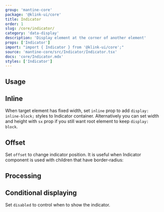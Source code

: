 ```yaml
---
group: 'mantine-core'
package: '@klink-ui/core'
title: Indicator
order: 1
slug: /core/indicator/
category: 'data-display'
description: 'Display element at the corner of another element'
props: ['Indicator']
import: "import { Indicator } from '@klink-ui/core';"
source: 'mantine-core/src/Indicator/Indicator.tsx'
docs: 'core/Indicator.mdx'
styles: ['Indicator']
---
```



## Usage

<Demo data={IndicatorDemos.configurator} />

## Inline

When target element has fixed width, set `inline` prop to add `display: inline-block;` styles to
Indicator container. Alternatively you can set width and height with `sx` prop if you still want root
element to keep `display: block`.

<Demo data={IndicatorDemos.inline} />

## Offset

Set `offset` to change indicator position. It is useful when Indicator component is
used with children that have border-radius:

<Demo data={IndicatorDemos.offset} />

## Processing

<Demo data={IndicatorDemos.processing} />

## Conditional displaying

Set `disabled` to control when to show the indicator.

<Demo data={IndicatorDemos.disabled} />
